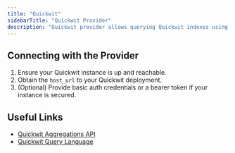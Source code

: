 ```yaml
---
title: "Quickwit"
sidebarTitle: "Quickwit Provider"
description: "Quickwit provider allows querying Quickwit indexes using the Aggregations API."
---
```


<AutoGeneratedSnippet />

## Connecting with the Provider

1. Ensure your Quickwit instance is up and reachable.
2. Obtain the `host_url` to your Quickwit deployment.
3. (Optional) Provide basic auth credentials or a bearer token if your instance is secured.

## Useful Links
- [Quickwit Aggregations API](https://quickwit.io/docs/reference/aggregation)
- [Quickwit Query Language](https://quickwit.io/docs/get-started/query-language-intro)
